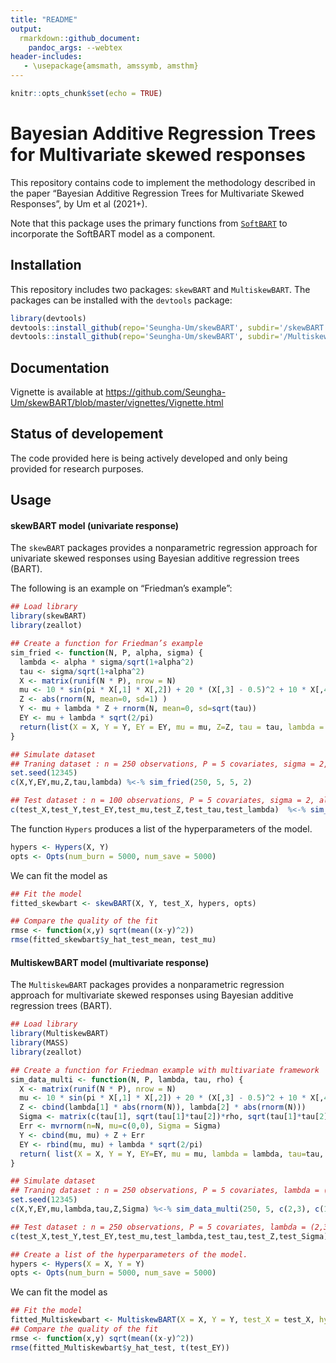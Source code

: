 ```yaml
---
title: "README"
output: 
  rmarkdown::github_document:
    pandoc_args: --webtex
header-includes:
   - \usepackage{amsmath, amssymb, amsthm}
---
```


```r
knitr::opts_chunk$set(echo = TRUE)
```

# Bayesian Additive Regression Trees for Multivariate skewed responses

This repository contains code to implement the methodology described in the paper "Bayesian Additive Regression Trees for Multivariate Skewed Responses", by Um et al (2021+).

Note that this package uses the primary functions from [`SoftBART`](https://github.com/theodds/SoftBART) to incorporate the SoftBART model as a component.

## Installation

This repository includes two packages: `skewBART` and `MultiskewBART`. The packages can be installed with the `devtools` package:

```r
library(devtools) 
devtools::install_github(repo='Seungha-Um/skewBART', subdir='/skewBART') 
devtools::install_github(repo='Seungha-Um/skewBART', subdir='/MultiskewBART', force = TRUE) 
```
## Documentation

Vignette is available at [https://github.com/Seungha-Um/skewBART/blob/master/vignettes/Vignette.html](https://github.com/Seungha-Um/skewBART/blob/master/vignettes/Vignette.html)


## Status of developement

The code provided here is being actively developed and only being provided for research purposes. 

## Usage

#### skewBART model (univariate response)

The `skewBART` packages provides a nonparametric regression approach for univariate skewed responses using Bayesian additive regression trees (BART).

The following is an example on “Friedman’s example”:

```r
## Load library
library(skewBART)
library(zeallot)

## Create a function for Friedman’s example
sim_fried <- function(N, P, alpha, sigma) {
  lambda <- alpha * sigma/sqrt(1+alpha^2)
  tau <- sigma/sqrt(1+alpha^2)
  X <- matrix(runif(N * P), nrow = N)
  mu <- 10 * sin(pi * X[,1] * X[,2]) + 20 * (X[,3] - 0.5)^2 + 10 * X[,4] + 5 * X[,5]
  Z <- abs(rnorm(N, mean=0, sd=1) )
  Y <- mu + lambda * Z + rnorm(N, mean=0, sd=sqrt(tau))
  EY <- mu + lambda * sqrt(2/pi)
  return(list(X = X, Y = Y, EY = EY, mu = mu, Z=Z, tau = tau, lambda = lambda))
}

## Simulate dataset
## Traning dataset : n = 250 observations, P = 5 covariates, sigma = 2, alpha = 5 
set.seed(12345)
c(X,Y,EY,mu,Z,tau,lambda) %<-% sim_fried(250, 5, 5, 2)

## Test dataset : n = 100 observations, P = 5 covariates, sigma = 2, alpha = 5
c(test_X,test_Y,test_EY,test_mu,test_Z,test_tau,test_lambda)  %<-% sim_fried(100, 5, 5 ,2)
```

The function `Hypers` produces a list of the hyperparameters of the model. 

```r
hypers <- Hypers(X, Y)
opts <- Opts(num_burn = 5000, num_save = 5000)
```

We can fit the model as 

```r
## Fit the model
fitted_skewbart <- skewBART(X, Y, test_X, hypers, opts)

## Compare the quality of the fit
rmse <- function(x,y) sqrt(mean((x-y)^2))
rmse(fitted_skewbart$y_hat_test_mean, test_mu)
```


#### MultiskewBART model (multivariate response)

The `MultiskewBART` packages provides a nonparametric regression approach for multivariate skewed responses using Bayesian additive regression trees (BART).


```r
## Load library
library(MultiskewBART)
library(MASS)
library(zeallot)

## Create a function for Friedman example with multivariate framework
sim_data_multi <- function(N, P, lambda, tau, rho) {
  X <- matrix(runif(N * P), nrow = N)
  mu <- 10 * sin(pi * X[,1] * X[,2]) + 20 * (X[,3] - 0.5)^2 + 10 * X[,4] + 5 * X[,5] 
  Z <- cbind(lambda[1] * abs(rnorm(N)), lambda[2] * abs(rnorm(N)))
  Sigma <- matrix(c(tau[1], sqrt(tau[1]*tau[2])*rho, sqrt(tau[1]*tau[2])*rho, tau[2]), 2, 2)
  Err <- mvrnorm(n=N, mu=c(0,0), Sigma = Sigma)
  Y <- cbind(mu, mu) + Z + Err
  EY <- rbind(mu, mu) + lambda * sqrt(2/pi)
  return( list(X = X, Y = Y, EY=EY, mu = mu, lambda = lambda, tau=tau, Z= Z, Sigma = Sigma) )
}

## Simulate dataset
## Traning dataset : n = 250 observations, P = 5 covariates, lambda = (2,3), tau = c(1,1), rho = 0.5.
set.seed(12345)
c(X,Y,EY,mu,lambda,tau,Z,Sigma) %<-% sim_data_multi(250, 5, c(2,3), c(1,1), 0.5)

## Test dataset : n = 250 observations, P = 5 covariates, lambda = (2,3), tau = c(1,1), rho = 0.5.
c(test_X,test_Y,test_EY,test_mu,test_lambda,test_tau,test_Z,test_Sigma) %<-% sim_data_multi(100, 5, c(2,3), c(1,1), 0.5)

## Create a list of the hyperparameters of the model. 
hypers <- Hypers(X = X, Y = Y)
opts <- Opts(num_burn = 5000, num_save = 5000)
```

We can fit the model as 

```r
## Fit the model
fitted_Multiskewbart <- MultiskewBART(X = X, Y = Y, test_X = test_X, hypers=hypers, opts=opts) 
## Compare the quality of the fit
rmse <- function(x,y) sqrt(mean((x-y)^2))
rmse(fitted_Multiskewbart$y_hat_test, t(test_EY))
```

